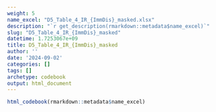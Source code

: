 ```yaml
---
weight: 5
name_excel: "D5_Table_4_IR_{ImmDis}_masked.xlsx"
description: "`r get_description(rmarkdown::metadata$name_excel)`"
slug: "D5_Table_4_IR_{ImmDis}_masked"
datetime: 1.7253067e+09
title: D5_Table_4_IR_{ImmDis}_masked
author: ''
date: '2024-09-02'
categories: []
tags: []
archetype: codebook
output: html_document
---
```


```r
html_codebook(rmarkdown::metadata$name_excel)
```
